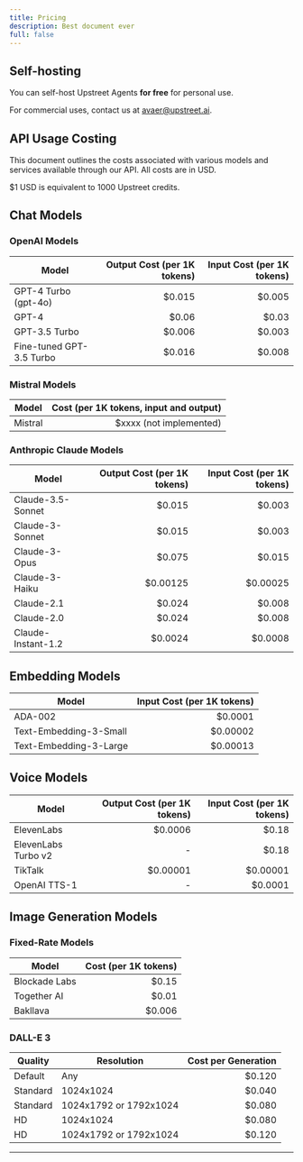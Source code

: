 ```yaml
---
title: Pricing
description: Best document ever
full: false
---
```

 
## Self-hosting

You can self-host Upstreet Agents **for free** for personal use.

For commercial uses, contact us at [avaer@upstreet.ai](mailto:avaer@upstreet.ai).

## API Usage Costing

This document outlines the costs associated with various models and services available through our API.
All costs are in USD.

$1 USD is equivalent to 1000 Upstreet credits.

## Chat Models

### OpenAI Models

| Model | Output Cost (per 1K tokens) | Input Cost (per 1K tokens) |
|-------|----------------------------:|---------------------------:|
| GPT-4 Turbo (gpt-4o) | $0.015 | $0.005 |
| GPT-4 | $0.06 | $0.03 |
| GPT-3.5 Turbo | $0.006 | $0.003 |
| Fine-tuned GPT-3.5 Turbo | $0.016 | $0.008 |

### Mistral Models

| Model | Cost (per 1K tokens, input and output) |
|-------|----------------------------------------:|
| Mistral | $xxxx (not implemented) |

### Anthropic Claude Models

| Model | Output Cost (per 1K tokens) | Input Cost (per 1K tokens) |
|-------|----------------------------:|---------------------------:|
| Claude-3.5-Sonnet | $0.015 | $0.003 |
| Claude-3-Sonnet | $0.015 | $0.003 |
| Claude-3-Opus | $0.075 | $0.015 |
| Claude-3-Haiku | $0.00125 | $0.00025 |
| Claude-2.1 | $0.024 | $0.008 |
| Claude-2.0 | $0.024 | $0.008 |
| Claude-Instant-1.2 | $0.0024 | $0.0008 |

## Embedding Models

| Model | Input Cost (per 1K tokens) |
|-------|---------------------------:|
| ADA-002 | $0.0001 |
| Text-Embedding-3-Small | $0.00002 |
| Text-Embedding-3-Large | $0.00013 |

## Voice Models

| Model | Output Cost (per 1K tokens) | Input Cost (per 1K tokens) |
|-------|----------------------------:|---------------------------:|
| ElevenLabs | $0.0006 | $0.18 |
| ElevenLabs Turbo v2 | - | $0.18 |
| TikTalk | $0.00001 | $0.00001 |
| OpenAI TTS-1 | - | $0.0001 |

## Image Generation Models

### Fixed-Rate Models

| Model | Cost (per 1K tokens) |
|-------|---------------------:|
| Blockade Labs | $0.15 |
| Together AI | $0.01 |
| Bakllava | $0.006 |

### DALL-E 3

| Quality | Resolution | Cost per Generation |
|---------|------------|---------------------:|
| Default | Any | $0.120 |
| Standard | 1024x1024 | $0.040 |
| Standard | 1024x1792 or 1792x1024 | $0.080 |
| HD | 1024x1024 | $0.080 |
| HD | 1024x1792 or 1792x1024 | $0.120 |

---